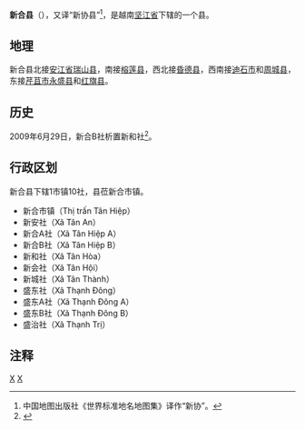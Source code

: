 {{Infobox Settlement
|name                   = 新合县
|settlement_type        = 县
|official_name          = 
|other_name             = 
|native_name            = {{lang|vi|Huyện Tân Hiệp}}
|nickname               = 
|motto                  = 
|image_skyline          = 
|imagesize              = 
|image_caption          = 
|image_flag             = 
|flag_size              = 
|image_seal             = 
|seal_size              = 
|image_shield           = 
|shield_size            = 
|image_blank_emblem     = 
|blank_emblem_size      = 
|image_map              = {{Infobox mapframe|frame-width=250|zoom=10}}
|mapsize                = 
|map_caption            = 
|image_map1             = 
|mapsize1               = 
|map_caption1           = 
|pushpin_map            = Vietnam
|pushpin_label_position = bottom
|pushpin_map_caption    = 
|pushpin_map1           = 
|pushpin_label_position1= 
|pushpin_map_caption1   = 
|subdivision_type       = 国家
|subdivision_name       = {{flag|Vietnam}}
|subdivision_type1      = [[越南行政区划|省]]
|subdivision_name1      = [[坚江省|坚江省]]
|subdivision_type2      = 行政区划
|subdivision_name2      = 1市镇10社
|subdivision_type3      = 
|subdivision_name3      = 
|seat_type              = 县莅
|seat                   = {{link-vi|新合市镇|Tân Hiệp (thị trấn), Tân Hiệp}}
|government_type        = 
|leader_title           = 
|leader_name            = 
|leader_title1          = 
|leader_name1           = 
|established_title      = 
|established_date       = 
|area_magnitude         = 
|unit_pref              = 
|area_footnotes         = 
|area_total_km2         = 416.50
|area_land_km2          = 
|area_water_km2         = 
|area_water_percent     = 
|area_urban_km2         = 
|area_metro_km2         = 
|population_as_of       = 2019年
|population_footnotes   = 
|population_note        = 
|population_total       = 125459
|population_density_km2 = auto
|population_metro             = 
|population_density_metro_km2 = 
|population_urban             = 
|population_density_urban_km2 = 
|timezone               = [[越南标准时间|越南标准时间]]
|utc_offset             = +7
|elevation_footnotes    = 
|elevation_m            = 
|coor_type              = 
|coordinates            = 
|postal_code_type       = 
|postal_code            = 
|area_code              = 
|website                = [https://tanhiep.kiengiang.gov.vn/Trang/TrangChu.aspx 新合县电子信息门户网站]
|footnotes              = 
}}
'''新合县'''（{{vie|v='''Huyện Tân Hiệp'''}}），又译“新协县”<ref>中国地图出版社《世界标准地名地图集》译作“新协”。</ref>，是越南[[坚江省|坚江省]]下辖的一个县。

==地理==
新合县北接[[安江省|安江省]][[瑞山县|瑞山县]]，南接[[榕莲县|榕莲县]]，西北接[[昏德县|昏德县]]，西南接[[迪石市|迪石市]]和[[周城县_(坚江省)|周城县]]，东接[[芹苴市|芹苴市]][[永盛县_(芹苴市)|永盛县]]和[[红旗县|红旗县]]。

==历史==
2009年6月29日，新合B社析置新和社<ref>{{Cite web |url=https://thuvienphapluat.vn/van-ban/Bo-may-hanh-chinh/Nghi-quyet-29-NQ-CP-dieu-chinh-dia-gioi-hanh-chinh-91274.aspx |title=Nghị quyết số 29/NQ-CP về việc điều chỉnh địa giới hành chính xã, phường, thành lập xã thuộc thị xã Hà Tiên và các huyện: Kiên Lương, Tân Hiệp, Giồng Riềng, Vĩnh Thuận; điều chỉnh địa giới hành chính huyện Kiên Lương để thành lập huyện Giang Thành, tỉnh Kiên Giang do Chính phủ ban hành |accessdate=2020-04-19 |archive-date=2020-04-01 |archive-url=https://web.archive.org/web/20200401171210/https://thuvienphapluat.vn/van-ban/Bo-may-hanh-chinh/Nghi-quyet-29-NQ-CP-dieu-chinh-dia-gioi-hanh-chinh-91274.aspx |dead-url=no }}</ref>。

==行政区划==
新合县下辖1市镇10社，县莅新合市镇。
*新合市镇（Thị trấn Tân Hiệp）
*新安社（Xã Tân An）
*新合A社（Xã Tân Hiệp A）
*新合B社（Xã Tân Hiệp B）
*新和社（Xã Tân Hòa）
*新会社（Xã Tân Hội）
*新城社（Xã Tân Thành）
*盛东社（Xã Thạnh Đông）
*盛东A社（Xã Thạnh Đông A）
*盛东B社（Xã Thạnh Đông B）
*盛治社（Xã Thạnh Trị）

==注释==
{{reflist}}

{{坚江省行政区划}}
{{越南九龙江三角洲之县市镇区域划分}}

[[Category:越南县份|X]]
[[Category:坚江省|X]]